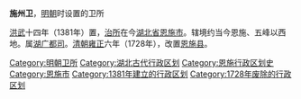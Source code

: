 '''施州卫'''，[[明朝|明朝]]时设置的卫所

[[洪武|洪武]]十四年（1381年）置，[[治所|治所]]在今[[湖北省|湖北省]][[恩施市|恩施市]]。辖境约当今恩施、五峰以西地。属[[湖广都司|湖广都司]]。[[清朝|清朝]][[雍正|雍正]]六年（1728年），改置[[恩施县|恩施县]]。 

{{湖北行政区划小作品}}
[[Category:明朝卫所|Category:明朝卫所]]
[[Category:湖北古代行政区划|Category:湖北古代行政区划]]
[[Category:恩施行政区划史|Category:恩施行政区划史]]
[[Category:恩施市|Category:恩施市]]
[[Category:1381年建立的行政区划|Category:1381年建立的行政区划]]
[[Category:1728年废除的行政区划|Category:1728年废除的行政区划]]